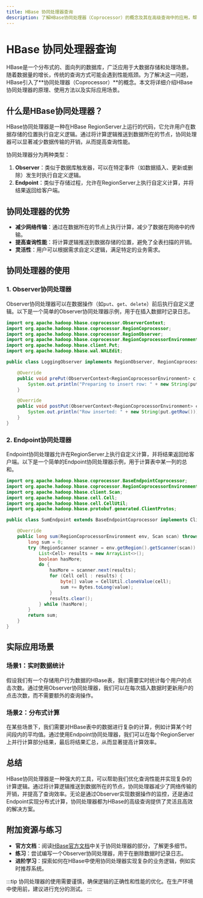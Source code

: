 ```yaml
---
title: HBase 协同处理器查询
description: 了解HBase协同处理器（Coprocessor）的概念及其在高级查询中的应用，帮助初学者掌握如何利用协同处理器优化HBase查询性能。
---
```


# HBase 协同处理器查询

HBase是一个分布式的、面向列的数据库，广泛应用于大数据存储和处理场景。随着数据量的增长，传统的查询方式可能会遇到性能瓶颈。为了解决这一问题，HBase引入了**协同处理器（Coprocessor）**的概念。本文将详细介绍HBase协同处理器的原理、使用方法以及实际应用场景。

## 什么是HBase协同处理器？

HBase协同处理器是一种在HBase RegionServer上运行的代码，它允许用户在数据存储的位置执行自定义逻辑。通过将计算逻辑推送到数据所在的节点，协同处理器可以显著减少数据传输的开销，从而提高查询性能。

协同处理器分为两种类型：
1. **Observer**：类似于数据库触发器，可以在特定事件（如数据插入、更新或删除）发生时执行自定义逻辑。
2. **Endpoint**：类似于存储过程，允许在RegionServer上执行自定义计算，并将结果返回给客户端。

## 协同处理器的优势

- **减少网络传输**：通过在数据所在的节点上执行计算，减少了数据在网络中的传输。
- **提高查询性能**：将计算逻辑推送到数据存储的位置，避免了全表扫描的开销。
- **灵活性**：用户可以根据需求自定义逻辑，满足特定的业务需求。

## 协同处理器的使用

### 1. Observer协同处理器

Observer协同处理器可以在数据操作（如`put`、`get`、`delete`）前后执行自定义逻辑。以下是一个简单的Observer协同处理器示例，用于在插入数据时记录日志。

```java
import org.apache.hadoop.hbase.coprocessor.ObserverContext;
import org.apache.hadoop.hbase.coprocessor.RegionCoprocessor;
import org.apache.hadoop.hbase.coprocessor.RegionObserver;
import org.apache.hadoop.hbase.coprocessor.RegionCoprocessorEnvironment;
import org.apache.hadoop.hbase.client.Put;
import org.apache.hadoop.hbase.wal.WALEdit;

public class LoggingObserver implements RegionObserver, RegionCoprocessor {

    @Override
    public void prePut(ObserverContext<RegionCoprocessorEnvironment> c, Put put, WALEdit edit, Durability durability) throws IOException {
        System.out.println("Preparing to insert row: " + new String(put.getRow()));
    }

    @Override
    public void postPut(ObserverContext<RegionCoprocessorEnvironment> c, Put put, WALEdit edit, Durability durability) throws IOException {
        System.out.println("Row inserted: " + new String(put.getRow()));
    }
}
```

### 2. Endpoint协同处理器

Endpoint协同处理器允许在RegionServer上执行自定义计算，并将结果返回给客户端。以下是一个简单的Endpoint协同处理器示例，用于计算表中某一列的总和。

```java
import org.apache.hadoop.hbase.coprocessor.BaseEndpointCoprocessor;
import org.apache.hadoop.hbase.coprocessor.RegionCoprocessorEnvironment;
import org.apache.hadoop.hbase.client.Scan;
import org.apache.hadoop.hbase.cell.Cell;
import org.apache.hadoop.hbase.cell.CellUtil;
import org.apache.hadoop.hbase.protobuf.generated.ClientProtos;

public class SumEndpoint extends BaseEndpointCoprocessor implements ClientProtos.SumService {

    @Override
    public long sum(RegionCoprocessorEnvironment env, Scan scan) throws IOException {
        long sum = 0;
        try (RegionScanner scanner = env.getRegion().getScanner(scan)) {
            List<Cell> results = new ArrayList<>();
            boolean hasMore;
            do {
                hasMore = scanner.next(results);
                for (Cell cell : results) {
                    byte[] value = CellUtil.cloneValue(cell);
                    sum += Bytes.toLong(value);
                }
                results.clear();
            } while (hasMore);
        }
        return sum;
    }
}
```

## 实际应用场景

### 场景1：实时数据统计

假设我们有一个存储用户行为数据的HBase表，我们需要实时统计每个用户的点击次数。通过使用Observer协同处理器，我们可以在每次插入数据时更新用户的点击次数，而不需要额外的查询操作。

### 场景2：分布式计算

在某些场景下，我们需要对HBase表中的数据进行复杂的计算，例如计算某个时间段内的平均值。通过使用Endpoint协同处理器，我们可以在每个RegionServer上并行计算部分结果，最后将结果汇总，从而显著提高计算效率。

## 总结

HBase协同处理器是一种强大的工具，可以帮助我们优化查询性能并实现复杂的计算逻辑。通过将计算逻辑推送到数据所在的节点，协同处理器减少了网络传输的开销，并提高了查询效率。无论是通过Observer实现数据操作的监控，还是通过Endpoint实现分布式计算，协同处理器都为HBase的高级查询提供了灵活且高效的解决方案。

## 附加资源与练习

- **官方文档**：阅读[HBase官方文档](https://hbase.apache.org/)中关于协同处理器的部分，了解更多细节。
- **练习**：尝试编写一个Observer协同处理器，用于在删除数据时记录日志。
- **进阶学习**：探索如何在HBase中使用协同处理器实现复杂的业务逻辑，例如实时推荐系统。

:::tip
协同处理器的使用需要谨慎，确保逻辑的正确性和性能的优化。在生产环境中使用前，建议进行充分的测试。
:::